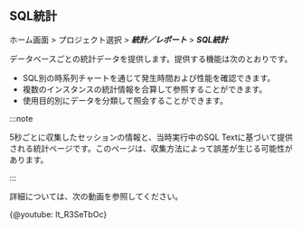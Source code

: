 ## SQL統計

ホーム画面 > プロジェクト選択 > **_統計／レポート_** > **_SQL統計_**

データベースごとの統計データを提供します。提供する機能は次のとおりです。

-   SQL別の時系列チャートを通じて発生時間および性能を確認できます。 
-   複数のインスタンスの統計情報を合算して参照することができます。
-   使用目的別にデータを分類して照会することができます。

:::note

5秒ごとに収集したセッションの情報と、当時実行中のSQL Textに基づいて提供される統計ページです。このページは、収集方法によって誤差が生じる可能性があります。

:::

<Xclude product='postgresql'>

詳細については、次の動画を参照してください。

{@youtube: lt_R3SeTbOc}

</Xclude>
